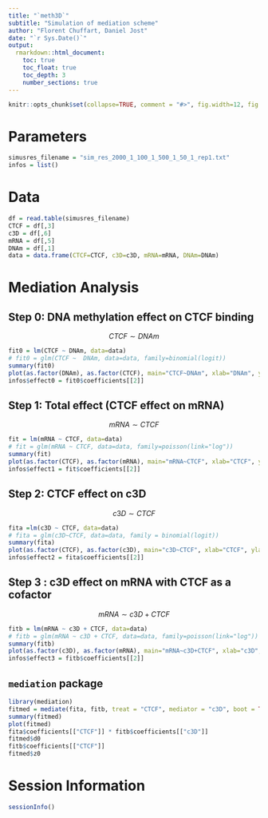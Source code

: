 ```yaml
---
title: "`meth3D`"
subtitle: "Simulation of mediation scheme"
author: "Florent Chuffart, Daniel Jost"
date: "`r Sys.Date()`"
output: 
  rmarkdown::html_document:
    toc: true
    toc_float: true
    toc_depth: 3
    number_sections: true
---
```




```r
knitr::opts_chunk$set(collapse=TRUE, comment = "#>", fig.width=12, fig.height=6, eval=TRUE, echo=TRUE, results="verbatim", dpi=75)
```


#  Parameters 

```r
simusres_filename = "sim_res_2000_1_100_1_500_1_50_1_rep1.txt"
infos = list()
```
# Data


```r
df = read.table(simusres_filename)               
CTCF = df[,3]
c3D = df[,6]
mRNA = df[,5]
DNAm = df[,1]
data = data.frame(CTCF=CTCF, c3D=c3D, mRNA=mRNA, DNAm=DNAm)
```

# Mediation Analysis

## Step 0: DNA methylation effect on CTCF binding

$$ CTCF \sim DNAm $$

```r
fit0 = lm(CTCF ~ DNAm, data=data)
# fit0 = glm(CTCF ~  DNAm, data=data, family=binomial(logit))
summary(fit0)
plot(as.factor(DNAm), as.factor(CTCF), main="CTCF~DNAm", xlab="DNAm", ylab="CTCF")
infos$effect0 = fit0$coefficients[[2]]
```

## Step 1: Total effect (CTCF effect on mRNA)

$$mRNA \sim CTCF$$

```r
fit = lm(mRNA ~ CTCF, data=data)
# fit = glm(mRNA ~ CTCF, data=data, family=poisson(link="log"))
summary(fit)
plot(as.factor(CTCF), as.factor(mRNA), main="mRNA~CTCF", xlab="CTCF", ylab="mRNA")
infos$effect1 = fit$coefficients[[2]]
```

## Step 2: CTCF effect on c3D

$$c3D \sim CTCF$$

```r
fita =lm(c3D ~ CTCF, data=data)
# fita = glm(c3D~CTCF, data=data, family = binomial(logit))
summary(fita)
plot(as.factor(CTCF), as.factor(c3D), main="c3D~CTCF", xlab="CTCF", ylab="c3D")
infos$effect2 = fita$coefficients[[2]]
```

## Step 3 : c3D effect on mRNA with CTCF as a cofactor

$$mRNA \sim c3D + CTCF$$

```r
fitb = lm(mRNA ~ c3D + CTCF, data=data)
# fitb = glm(mRNA ~ c3D + CTCF, data=data, family=poisson(link="log"))
summary(fitb)
plot(as.factor(c3D), as.factor(mRNA), main="mRNA~c3D+CTCF", xlab="c3D", ylab="mRNA")
infos$effect3 = fitb$coefficients[[2]]
```

## `mediation` package

```r
library(mediation)
fitmed = mediate(fita, fitb, treat = "CTCF", mediator = "c3D", boot = TRUE)
summary(fitmed)
plot(fitmed)
fita$coefficients[["CTCF"]] * fitb$coefficients[["c3D"]]
fitmed$d0
fitb$coefficients[["CTCF"]]
fitmed$z0

```



# Session Information

```r
sessionInfo()
```